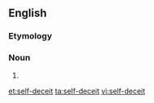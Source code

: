 ==English==

===Etymology===
{{prefix|self|deceit}}

===Noun===
{{en-noun|-}}

# {{synonym of|self-deception}}

[[et:self-deceit]]
[[ta:self-deceit]]
[[vi:self-deceit]]